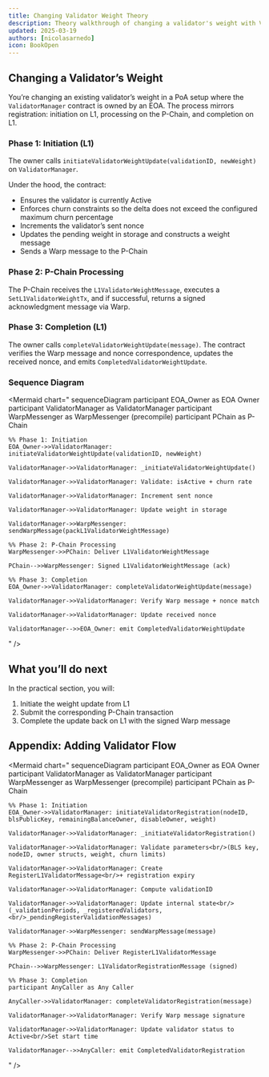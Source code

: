 ```yaml
---
title: Changing Validator Weight Theory
description: Theory walkthrough of changing a validator's weight with ValidatorManager owned by an EOA, including L1 and P-Chain calls.
updated: 2025-03-19
authors: [nicolasarnedo]
icon: BookOpen
---
```


## Changing a Validator’s Weight

You’re changing an existing validator’s weight in a PoA setup where the `ValidatorManager` contract is owned by an EOA. The process mirrors registration: initiation on L1, processing on the P-Chain, and completion on L1.

### Phase 1: Initiation (L1)

The owner calls `initiateValidatorWeightUpdate(validationID, newWeight)` on `ValidatorManager`.

Under the hood, the contract:
- Ensures the validator is currently Active
- Enforces churn constraints so the delta does not exceed the configured maximum churn percentage
- Increments the validator’s sent nonce
- Updates the pending weight in storage and constructs a weight message
- Sends a Warp message to the P-Chain

### Phase 2: P-Chain Processing

The P-Chain receives the `L1ValidatorWeightMessage`, executes a `SetL1ValidatorWeightTx`, and if successful, returns a signed acknowledgment message via Warp.

### Phase 3: Completion (L1)

The owner calls `completeValidatorWeightUpdate(message)`. The contract verifies the Warp message and nonce correspondence, updates the received nonce, and emits `CompletedValidatorWeightUpdate`.

### Sequence Diagram

<Mermaid
  chart="
sequenceDiagram
    participant EOA_Owner as EOA Owner
    participant ValidatorManager as ValidatorManager
    participant WarpMessenger as WarpMessenger (precompile)
    participant PChain as P-Chain

    %% Phase 1: Initiation
    EOA_Owner->>ValidatorManager: initiateValidatorWeightUpdate(validationID, newWeight)

    ValidatorManager->>ValidatorManager: _initiateValidatorWeightUpdate()

    ValidatorManager->>ValidatorManager: Validate: isActive + churn rate

    ValidatorManager->>ValidatorManager: Increment sent nonce

    ValidatorManager->>ValidatorManager: Update weight in storage

    ValidatorManager->>WarpMessenger: sendWarpMessage(packL1ValidatorWeightMessage)

    %% Phase 2: P-Chain Processing
    WarpMessenger->>PChain: Deliver L1ValidatorWeightMessage

    PChain-->>WarpMessenger: Signed L1ValidatorWeightMessage (ack)

    %% Phase 3: Completion
    EOA_Owner->>ValidatorManager: completeValidatorWeightUpdate(message)

    ValidatorManager->>ValidatorManager: Verify Warp message + nonce match

    ValidatorManager->>ValidatorManager: Update received nonce

    ValidatorManager-->>EOA_Owner: emit CompletedValidatorWeightUpdate
"
/>

## What you’ll do next

In the practical section, you will:
1. Initiate the weight update from L1
2. Submit the corresponding P-Chain transaction
3. Complete the update back on L1 with the signed Warp message

## Appendix: Adding Validator Flow

<Mermaid
  chart="
sequenceDiagram
    participant EOA_Owner as EOA Owner
    participant ValidatorManager as ValidatorManager
    participant WarpMessenger as WarpMessenger (precompile)
    participant PChain as P-Chain

    %% Phase 1: Initiation
    EOA_Owner->>ValidatorManager: initiateValidatorRegistration(nodeID, blsPublicKey, remainingBalanceOwner, disableOwner, weight)

    ValidatorManager->>ValidatorManager: _initiateValidatorRegistration()

    ValidatorManager->>ValidatorManager: Validate parameters<br/>(BLS key, nodeID, owner structs, weight, churn limits)

    ValidatorManager->>ValidatorManager: Create RegisterL1ValidatorMessage<br/>+ registration expiry

    ValidatorManager->>ValidatorManager: Compute validationID

    ValidatorManager->>ValidatorManager: Update internal state<br/>(_validationPeriods, _registeredValidators,<br/>_pendingRegisterValidationMessages)

    ValidatorManager->>WarpMessenger: sendWarpMessage(message)

    %% Phase 2: P-Chain Processing
    WarpMessenger->>PChain: Deliver RegisterL1ValidatorMessage

    PChain-->>WarpMessenger: L1ValidatorRegistrationMessage (signed)

    %% Phase 3: Completion
    participant AnyCaller as Any Caller

    AnyCaller->>ValidatorManager: completeValidatorRegistration(message)

    ValidatorManager->>ValidatorManager: Verify Warp message signature

    ValidatorManager->>ValidatorManager: Update validator status to Active<br/>Set start time

    ValidatorManager-->>AnyCaller: emit CompletedValidatorRegistration
"
/>


